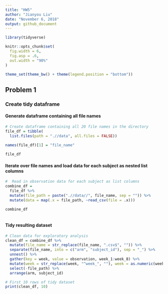 ```yaml
---
title: "HW5"
author: "Jianyou Liu"
date: "November 6, 2018"
output: github_document
---
```


```r
library(tidyverse)

knitr::opts_chunk$set(
  fig.width = 6,
  fig.asp = .6,
  out.width = "90%"
)

theme_set(theme_bw() + theme(legend.position = "bottom"))


```
## Problem 1
### Create tidy dataframe

#### Generate dataframe containing all file names

```r
# Create dataframe containing all 20 file names in the directory
file_df = tibble(
  list.files(path = ".//data", all.files = FALSE)) 
  
names(file_df)[1] = "file_name"

file_df
```

#### Iterate over file names and load data for each subject as nested list columns

```r
#  Read in observation data for each subject as list columns
combine_df = 
  file_df %>%
  mutate(file_path = paste(".//data//", file_name, sep = "")) %>% 
  mutate(data = map(.x = file_path, ~read_csv(file = .x)))

combine_df
  
```
#### Tidy resulting dataset

```r
# Clean data for exploratory analysis
clean_df = combine_df %>% 
  mutate(file_name = str_replace(file_name, ".csv$", "")) %>% 
  separate(file_name, into = c("arm", "subject_id"), sep = "_") %>% 
  unnest() %>% 
  gather(key = week, value = observation, week_1:week_8) %>% 
  mutate(week = str_replace(week, "^week_", ""), week = as.numeric(week)) %>% 
  select(-file_path) %>% 
  arrange(arm, subject_id)

# First 10 rows of tidy dataset
print(clean_df, 10)
  
```


